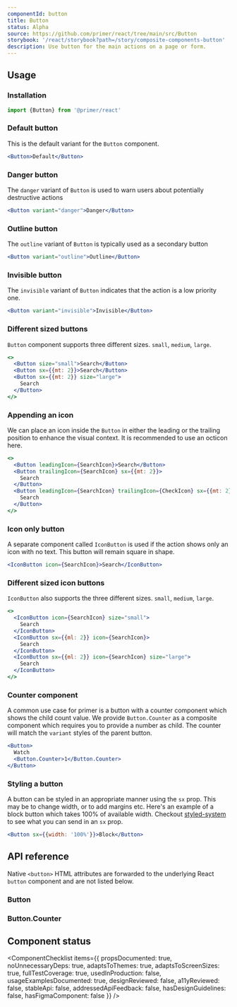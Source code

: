 ```yaml
---
componentId: button
title: Button
status: Alpha
source: https://github.com/primer/react/tree/main/src/Button
storybook: '/react/storybook?path=/story/composite-components-button'
description: Use button for the main actions on a page or form.
---
```



## Usage

### Installation

```js
import {Button} from '@primer/react'
```

### Default button

This is the default variant for the `Button` component.

```jsx live
<Button>Default</Button>
```

### Danger button

The `danger` variant of `Button` is used to warn users about potentially destructive actions

```jsx live
<Button variant="danger">Danger</Button>
```

### Outline button

The `outline` variant of `Button` is typically used as a secondary button

```jsx live
<Button variant="outline">Outline</Button>
```

### Invisible button

The `invisible` variant of `Button` indicates that the action is a low priority one.

```jsx live
<Button variant="invisible">Invisible</Button>
```

### Different sized buttons

`Button` component supports three different sizes. `small`, `medium`, `large`.

```jsx live
<>
  <Button size="small">Search</Button>
  <Button sx={{mt: 2}}>Search</Button>
  <Button sx={{mt: 2}} size="large">
    Search
  </Button>
</>
```

### Appending an icon

We can place an icon inside the `Button` in either the leading or the trailing position to enhance the visual context.
It is recommended to use an octicon here.

```jsx live
<>
  <Button leadingIcon={SearchIcon}>Search</Button>
  <Button trailingIcon={SearchIcon} sx={{mt: 2}}>
    Search
  </Button>
  <Button leadingIcon={SearchIcon} trailingIcon={CheckIcon} sx={{mt: 2}}>
    Search
  </Button>
</>
```

### Icon only button

A separate component called `IconButton` is used if the action shows only an icon with no text. This button will remain square in shape.

```jsx live
<IconButton icon={SearchIcon}>Search</IconButton>
```

### Different sized icon buttons

`IconButton` also supports the three different sizes. `small`, `medium`, `large`.

```jsx live
<>
  <IconButton icon={SearchIcon} size="small">
    Search
  </IconButton>
  <IconButton sx={{ml: 2}} icon={SearchIcon}>
    Search
  </IconButton>
  <IconButton sx={{ml: 2}} icon={SearchIcon} size="large">
    Search
  </IconButton>
</>
```

### Counter component

A common use case for primer is a button with a counter component which shows the child count value.
We provide `Button.Counter` as a composite component which requires you to provide a number as child.
The counter will match the `variant` styles of the parent button.

```jsx live
<Button>
  Watch
  <Button.Counter>1</Button.Counter>
</Button>
```

### Styling a button

A button can be styled in an appropriate manner using the `sx` prop. This may be to change width, or to add margins etc.
Here's an example of a block button which takes 100% of available width. Checkout [styled-system](https://styled-system.com/) to see what you can send in an `sx` prop.

```jsx live
<Button sx={{width: '100%'}}>Block</Button>
```

## API reference

Native `<button>` HTML attributes are forwarded to the underlying React `button` component and are not listed below.

### Button

<PropsTable>
  <PropsTableRow
    name="children"
    required
    type="React.ReactNode"
    description="Button description along with other components like Counter could be used here."
  />
  <PropsTableRow
    name="variant"
    type="'default' | 'primary' | 'danger' | 'outline' | 'invisible'"
    description="Changes the look and feel of the button which is different for each variant"
  />
  <PropsTableRow
    name="size"
    type="'small' | 'medium' | 'large'"
    description="Changes the size of the button component"
  />
  <PropsTableRow
    name="leadingIcon"
    type="Component"
    description="provide an octicon. It will be placed before the button text"
  />
  <PropsTableRow
    name="trailingIcon"
    type="Component"
    description="provide an octicon. It will be placed after the button text"
  />
  <PropsTableSxRow />
</PropsTable>

### Button.Counter

<PropsTable>
  <PropsTableRow name="children" required type="number" description="The counter value as a number" />
  <PropsTableSxRow />
</PropsTable>

## Component status

<ComponentChecklist
  items={{
    propsDocumented: true,
    noUnnecessaryDeps: true,
    adaptsToThemes: true,
    adaptsToScreenSizes: true,
    fullTestCoverage: true,
    usedInProduction: false,
    usageExamplesDocumented: true,
    designReviewed: false,
    a11yReviewed: false,
    stableApi: false,
    addressedApiFeedback: false,
    hasDesignGuidelines: false,
    hasFigmaComponent: false
  }}
/>
